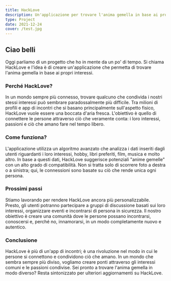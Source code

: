 ```yaml
---
title: HackLove
description: Un'applicazione per trovare l'anima gemella in base ai propri interessi.
type: Project
date: 2021-12-24
cover: /test.jpg
---
```


## Ciao belli

Oggi parliamo di un progetto che ho in mente da un po' di tempo. Si chiama HackLove e l'idea è di creare un'applicazione che permetta di trovare l'anima gemella in base ai propri interessi.

### Perché HackLove?

In un mondo sempre più connesso, trovare qualcuno che condivida i nostri stessi interessi può sembrare paradossalmente più difficile. Tra milioni di profili e app di incontri che si basano principalmente sull'aspetto fisico, HackLove vuole essere una boccata d'aria fresca. L'obiettivo è quello di connettere le persone attraverso ciò che veramente conta: i loro interessi, passioni e ciò che amano fare nel tempo libero.

### Come funziona?

L'applicazione utilizza un algoritmo avanzato che analizza i dati inseriti dagli utenti riguardanti i loro interessi, hobby, libri preferiti, film, musica e molto altro. In base a questi dati, HackLove suggerisce potenziali "anime gemelle" con un alto grado di compatibilità. Non si tratta solo di scorrere foto a destra o a sinistra; qui, le connessioni sono basate su ciò che rende unica ogni persona.

### Prossimi passi

Stiamo lavorando per rendere HackLove ancora più personalizzabile. Presto, gli utenti potranno partecipare a gruppi di discussione basati sui loro interessi, organizzare eventi e incontrarsi di persona in sicurezza. Il nostro obiettivo è creare una comunità dove le persone possano incontrarsi, conoscersi e, perché no, innamorarsi, in un modo completamente nuovo e autentico.

### Conclusione

HackLove è più di un'app di incontri; è una rivoluzione nel modo in cui le persone si connettono e condividono ciò che amano. In un mondo che sembra sempre più diviso, vogliamo creare ponti attraverso gli interessi comuni e le passioni condivise. Sei pronto a trovare l'anima gemella in modo diverso? Resta sintonizzato per ulteriori aggiornamenti su HackLove.
